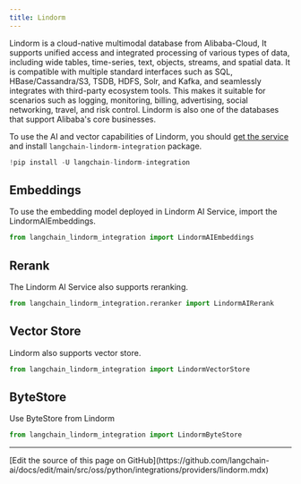 ```yaml
---
title: Lindorm
---
```


Lindorm is a cloud-native multimodal database from Alibaba-Cloud, It supports unified access and integrated processing of various types of data, including wide tables, time-series, text, objects, streams, and spatial data. It is compatible with multiple standard interfaces such as SQL, HBase/Cassandra/S3, TSDB, HDFS, Solr, and Kafka, and seamlessly integrates with third-party ecosystem tools. This makes it suitable for scenarios such as logging, monitoring, billing, advertising, social networking, travel, and risk control. Lindorm is also one of the databases that support Alibaba's core businesses.

To use the AI and vector capabilities of Lindorm, you should [get the service](https://help.aliyun.com/document_detail/174640.html?spm=a2c4g.11186623.help-menu-172543.d_0_1_0.4c6367558DN8Uq) and install `langchain-lindorm-integration` package.

```python
!pip install -U langchain-lindorm-integration
```

## Embeddings

To use the embedding model deployed in Lindorm AI Service, import the LindormAIEmbeddings.

```python
from langchain_lindorm_integration import LindormAIEmbeddings
```

## Rerank

The Lindorm AI Service also supports reranking.

```python
from langchain_lindorm_integration.reranker import LindormAIRerank
```

## Vector Store

Lindorm also supports vector store.

```python
from langchain_lindorm_integration import LindormVectorStore
```

## ByteStore

Use ByteStore from Lindorm

```python
from langchain_lindorm_integration import LindormByteStore
```

---

<Callout icon="pen-to-square" iconType="regular">
  [Edit the source of this page on GitHub](https://github.com/langchain-ai/docs/edit/main/src/oss/python/integrations/providers/lindorm.mdx)
</Callout>
